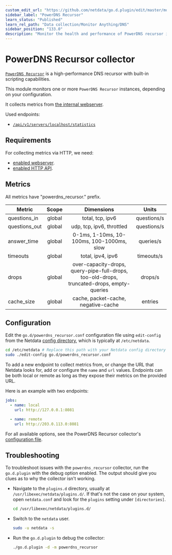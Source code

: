 ```yaml
---
custom_edit_url: "https://github.com/netdata/go.d.plugin/edit/master/modules/powerdns_recursor/README.md"
sidebar_label: "PowerDNS Recursor"
learn_status: "Published"
learn_rel_path: "Data collection/Monitor Anything/DNS"
sidebar_position: "133.0"
description: "Monitor the health and performance of PowerDNS recursor instances with zero configuration, per-second metric granularity, and interactive visualizations."
---
```



# PowerDNS Recursor collector

[`PowerDNS Recursor`](https://doc.powerdns.com/recursor/) is a high-performance DNS recursor with built-in scripting
capabilities.

This module monitors one or more `PowerDNS Recursor` instances, depending on your configuration.

It collects metrics
from [the internal webserver](https://doc.powerdns.com/recursor/http-api/index.html#built-in-webserver-and-http-api).

Used endpoints:

- [`/api/v1/servers/localhost/statistics`](https://doc.powerdns.com/recursor/common/api/endpoint-statistics.html)

## Requirements

For collecting metrics via HTTP, we need:

- [enabled webserver](https://doc.powerdns.com/recursor/http-api/index.html#webserver).
- [enabled HTTP API](https://doc.powerdns.com/recursor/http-api/index.html#enabling-the-api).

## Metrics

All metrics have "powerdns_recursor." prefix.

| Metric        | Scope  |                                        Dimensions                                         |    Units    |
|---------------|:------:|:-----------------------------------------------------------------------------------------:|:-----------:|
| questions_in  | global |                                     total, tcp, ipv6                                      | questions/s |
| questions_out | global |                                 udp, tcp, ipv6, throttled                                 | questions/s |
| answer_time   | global |                         0-1ms, 1-10ms, 10-100ms, 100-1000ms, slow                         |  queries/s  |
| timeouts      | global |                                     total, ipv4, ipv6                                     | timeouts/s  |
| drops         | global | over-capacity-drops, query-pipe-full-drops, too-old-drops, truncated-drops, empty-queries |   drops/s   |
| cache_size    | global |                            cache, packet-cache, negative-cache                            |   entries   |

## Configuration

Edit the `go.d/powerdns_recursor.conf` configuration file using `edit-config` from the
Netdata [config directory](https://learn.netdata.cloud/docs/configure/nodes), which is typically at `/etc/netdata`.

```bash
cd /etc/netdata # Replace this path with your Netdata config directory
sudo ./edit-config go.d/powerdns_recursor.conf
```

To add a new endpoint to collect metrics from, or change the URL that Netdata looks for, add or configure the `name` and
`url` values. Endpoints can be both local or remote as long as they expose their metrics on the provided URL.

Here is an example with two endpoints:

```yaml
jobs:
  - name: local
    url: http://127.0.0.1:8081

  - name: remote
    url: http://203.0.113.0:8081
```

For all available options, see the PowerDNS Recursor
collector's [configuration file](https://github.com/netdata/go.d.plugin/blob/master/config/go.d/powerdns_recursor.conf).

## Troubleshooting

To troubleshoot issues with the `powerdns_recursor` collector, run the `go.d.plugin` with the debug option enabled. The
output should give you clues as to why the collector isn't working.

- Navigate to the `plugins.d` directory, usually at `/usr/libexec/netdata/plugins.d/`. If that's not the case on
  your system, open `netdata.conf` and look for the `plugins` setting under `[directories]`.

  ```bash
  cd /usr/libexec/netdata/plugins.d/
  ```

- Switch to the `netdata` user.

  ```bash
  sudo -u netdata -s
  ```

- Run the `go.d.plugin` to debug the collector:

  ```bash
  ./go.d.plugin -d -m powerdns_recursor
  ```
